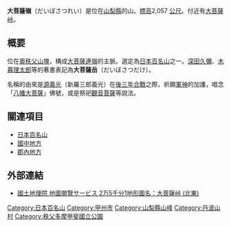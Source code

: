 {{Infobox Mountain
| 名稱 =大菩薩嶺
| 照片 =Mount Daibosatsurei.jpg
| 照片說明 =從大菩薩峠付近賽之河原望大菩薩嶺
| 海拔 =2,057[[公尺|公尺]]
| 位置 ={{JPN}} [[山梨縣|山梨縣]][[甲州市|甲州市]]・[[北都留郡|北都留郡]][[丹波山村|丹波山村]]
| 山脈 =[[奧秩父山塊|奧秩父山塊]]（[[大菩薩連嶺|大菩薩連嶺]]）
| 相對高度 = 
| 座標 ={{coord|35|44|55|N|138|50|43|E}}
| 地形圖 = 
| 類別 =
| 年齡 = 
| 最近噴發 =
| 首次登頂 =
| 最容易的攀登路線 =
| pushpin_map = Japan
| pushpin_map_caption = 大菩薩嶺的位置
| latd=35 |latm=44 |lats=55 |latNS=N
| longd=138 |longm=50 |longs=43 |longEW=E
}}
'''大菩薩嶺'''（だいぼさつれい）是位在[[山梨縣|山梨縣]]的山。[[標高|標高]]2,057 [[公尺|公尺]]。付近有[[大菩薩峠|大菩薩峠]]。

== 概要 ==
位在[[奧秩父山塊|奧秩父山塊]]，構成[[大菩薩連嶺|大菩薩連嶺]]的主脈。選定為[[日本百名山|日本百名山]]之一。[[深田久彌|深田久彌]]、[[木暮理太郎|木暮理太郎]]等的著書表記為'''大菩薩岳'''（だいぼさつだけ）。

名稱的由來是[[源義光|源義光]]（新羅三郎義光）在[[後三年合戰|後三年合戰]]之際，祈願[[軍神|軍神]]的加護，唱念「[[八幡神|八幡大菩薩]]」佛號，或是祭祀[[觀音菩薩|觀音菩薩]]等說法。

== 關連項目 ==
{{Commonscat|Mount Daibosatsu}}
* [[日本百名山|日本百名山]]
* [[國中地方|國中地方]] 
* [[郡內地方|郡內地方]]

== 外部連結 ==
* [http://watchizu.gsi.go.jp/watchizu.aspx?id=53384655&slidex=1600&slidey=2000 國土地理院 地圖閱覽サービス 2万5千分1地形圖名：大菩薩峠 (北東)]{{Wayback|url=http://watchizu.gsi.go.jp/watchizu.aspx?id=53384655&slidex=1600&slidey=2000 |date=20120505054811 }}

{{日本百名山}}

{{DEFAULTSORT:Daibosatsurei}}
[[Category:日本百名山|Category:日本百名山]]
[[Category:甲州市|Category:甲州市]]
[[Category:山梨縣山峰|Category:山梨縣山峰]]
[[Category:丹波山村|Category:丹波山村]]
[[Category:秩父多摩甲斐國立公園|Category:秩父多摩甲斐國立公園]]